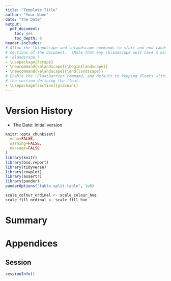 ```yaml
---
title: "Template Title"
author: "Your Name"
date: "The Date"
output:
  pdf_document:
    toc: yes
    toc_depth: 6
header-includes:
# Allow the \blandscape and \elandscape commands to start and end landsape
# sections of the document.  (Note that any \blandscape must have a matching
# \elandscape.)
- \usepackage{lscape}
- \newcommand{\blandscape}{\begin{landscape}}
- \newcommand{\elandscape}{\end{landscape}}
# Enable the \FloatBarrier command, and default to keeping floats within
# the section defining the float.
- \usepackage[section]{placeins}
---
```


# Version History

* The Date: Initial version

```r
knitr::opts_chunk$set(
  echo=FALSE,
  warning=FALSE,
  message=FALSE
)
library(knitr)
library(bsd.report)
library(tidyverse)
library(cowplot)
library(assertr)
library(pander)
panderOptions("table.split.table", 1e6)

scale_colour_ordinal <- scale_colour_hue
scale_fill_ordinal <- scale_fill_hue
```

# Summary

# Appendices

## Session

```r
sessionInfo()
```
